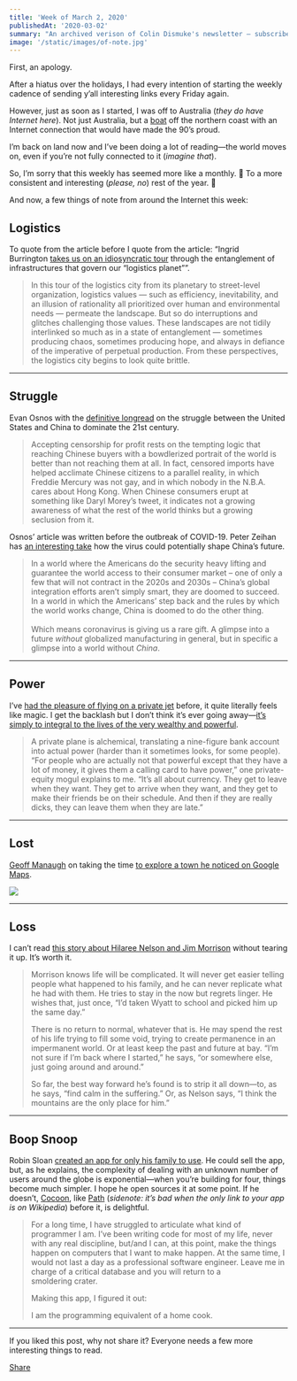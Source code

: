 ```yaml
---
title: 'Week of March 2, 2020'
publishedAt: '2020-03-02'
summary: "An archived verison of Colin Dismuke's newsletter – subscribe to get it in your inbox."
image: '/static/images/of-note.jpg'
---
```


First, an apology.

After a hiatus over the holidays, I had every intention of starting the
weekly cadence of sending y’all interesting links every Friday again.

However, just as soon as I started, I was off to Australia (_they do
have Internet here_). Not just Australia, but a
[boat](https://www.marinetraffic.com/en/ais/home/centerx:122.2/centery:-18.0/zoom:8)
off the northern coast with an Internet connection that would have made
the 90’s proud.

I’m back on land now and I’ve been doing a lot of reading—the world
moves on, even if you’re not fully connected to it (_imagine that_).

So, I’m sorry that this weekly has seemed more like a monthly. 🥂 To a
more consistent and interesting (_please, no_) rest of the year. 🥂

And now, a few things of note from around the Internet this week:

## Logistics

To quote from the article before I quote from the article: “Ingrid
Burrington [takes us on an idiosyncratic
tour](https://urbanomnibus.net/2020/01/a-tour-of-some-logistics-landscapes/)
through the entanglement of infrastructures that govern our “logistics
planet””.

> In this tour of the logistics city from its planetary to street-level
> organization, logistics values — such as efficiency, inevitability,
> and an illusion of rationality all prioritized over human and
> environmental needs — permeate the landscape. But so do interruptions
> and glitches challenging those values. These landscapes are not tidily
> interlinked so much as in a state of entanglement — sometimes
> producing chaos, sometimes producing hope, and always in defiance of
> the imperative of perpetual production. From these perspectives, the
> logistics city begins to look quite brittle.

---

## Struggle

Evan Osnos with the [definitive
longread](https://www.newyorker.com/magazine/2020/01/13/the-future-of-americas-contest-with-china)
on the struggle between the United States and China to dominate the 21st
century.

> Accepting censorship for profit rests on the tempting logic that
> reaching Chinese buyers with a bowdlerized portrait of the world is
> better than not reaching them at all. In fact, censored imports have
> helped acclimate Chinese citizens to a parallel reality, in which
> Freddie Mercury was not gay, and in which nobody in the N.B.A. cares
> about Hong Kong. When Chinese consumers erupt at something like Daryl
> Morey’s tweet, it indicates not a growing awareness of what the rest
> of the world thinks but a growing seclusion from it.

Osnos’ article was written before the outbreak of COVID-19. Peter Zeihan
has [an interesting take](https://zeihan.com/the-gift-of-coronavirus/)
how the virus could potentially shape China’s future.

> In a world where the Americans do the security heavy lifting and
> guarantee the world access to their consumer market – one of only a
> few that will not contract in the 2020s and 2030s – China’s global
> integration efforts aren’t simply smart, they are doomed to succeed.
> In a world in which the Americans’ step back and the rules by which
> the world works change, China is doomed to do the other thing.\
> \
> Which means coronavirus is giving us a rare gift. A glimpse into a
> future *without* globalized manufacturing in general, but in specific
> a glimpse into a world without *China*.

---

## Power

I’ve [had the pleasure of flying on a private
jet](https://www.instagram.com/p/BqKZ30nFEuv/) before, it quite
literally feels like magic. I get the backlash but I don’t think it’s
ever going away—[it’s simply to integral to the lives of the very
wealthy and
powerful](https://www.vanityfair.com/news/2019/11/how-the-private-jet-became-the-singular-fetish-object-of-the-modern-billionaire).

> A private plane is alchemical, translating a nine-figure bank account
> into actual power (harder than it sometimes looks, for some people).
> “For people who are actually not that powerful except that they have a
> lot of money, it gives them a calling card to have power,” one
> private-equity mogul explains to me. “It’s all about currency. They
> get to leave when they want. They get to arrive when they want, and
> they get to make their friends be on their schedule. And then if they
> are really dicks, they can leave them when they are late.”

---

## Lost

[Geoff Manaugh](http://www.bldgblog.com/author/geoff-manaugh/) on taking
the time [to explore a town he noticed on Google
Maps](http://www.bldgblog.com/2020/02/the-deep/).

[![](https://bucketeer-e05bbc84-baa3-437e-9518-adb32be77984.s3.amazonaws.com/public/images/755cce5a-4262-4cd0-a6f5-65e4db432b11_840x630.jpeg)](https://cdn.substack.com/image/fetch/f_auto,q_auto:good,fl_progressive:steep/https%3A%2F%2Fbucketeer-e05bbc84-baa3-437e-9518-adb32be77984.s3.amazonaws.com%2Fpublic%2Fimages%2F755cce5a-4262-4cd0-a6f5-65e4db432b11_840x630.jpeg)

---

## Loss

I can’t read [this story about Hilaree Nelson and Jim
Morrison](https://www.si.com/sports-illustrated/2020/02/06/lhotse-skiing-jim-morrison-hilaree-ne)
without tearing it up. It’s worth it.

> Morrison knows life will be complicated. It will never get easier
> telling people what happened to his family, and he can never replicate
> what he had with them. He tries to stay in the now but regrets linger.
> He wishes that, just once, “I’d taken Wyatt to school and picked him
> up the same day.”
>
> There is no return to normal, whatever that is. He may spend the rest
> of his life trying to fill some void, trying to create permanence in
> an impermanent world. Or at least keep the past and future at bay.
> “I’m not sure if I’m back where I started,” he says, “or somewhere
> else, just going around and around.”
>
> So far, the best way forward he’s found is to strip it all down—to, as
> he says, “find calm in the suffering.” Or, as Nelson says, “I think
> the mountains are the only place for him.”

---

## Boop Snoop

Robin Sloan [created an app for only his family to
use](https://www.robinsloan.com/notes/home-cooked-app/). He could sell
the app, but, as he explains, the complexity of dealing with an unknown
number of users around the globe is exponential—when you’re building for
four, things become much simpler. I hope he open sources it at some
point. If he doesn’t, [Cocoon](https://cocoon.com/), like
[Path](<https://en.wikipedia.org/wiki/Path_(social_network)>) (_sidenote:
it’s bad when the only link to your app is on Wikipedia_) before it, is
delightful.

> For a long time, I have struggled to articulate what kind of
> programmer I am. I’ve been writing code for most of my life, never
> with any real discipline, but/and I can, at this point, make the
> things happen on computers that I want to make happen. At the same
> time, I would not last a day as a professional software engineer.
> Leave me in charge of a critical database and you will return to a
> smoldering crater.
>
> Making this app, I figured it out:
>
> I am the programming equivalent of a home cook.

---

If you liked this post, why not share it? Everyone needs a few more
interesting things to read.

[Share](https://ofnote.substack.com/p/week-of-march-2-2020?&utm_source=substack&utm_medium=email&utm_content=share&action=share)
